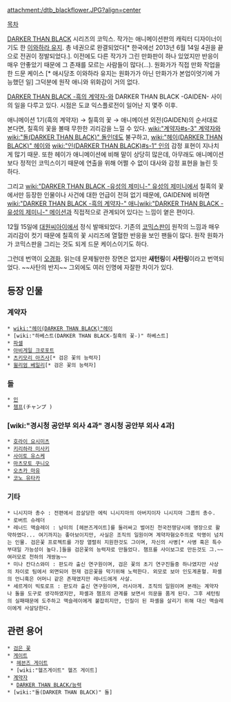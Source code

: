 attachment:/dtb_blackflower.JPG?align=center

[[목차]]

[[DARKER THAN BLACK]] 시리즈의 코믹스. 작가는 애니메이션판의 캐릭터 디자이너이기도 한 [[이와하라 유지]]. 총 네권으로 완결되었다[* 한국에선 2013년 6월 14일 4권을 끝으로 전권이 정발되었다.]. 이전에도 다른 작가가 그린 만화판이 하나 있었지만 반응이 매우 안좋았기 때문에 그 존재를 모르는 사람들이 많다(...). 원화가가 직접 만화 작업을 한 드문 케이스 [* 애시당초 이와하라 유지는 원화가가 아닌 만화가가 본업이엇기에 가능했던 일] 그덕분에 원작 애니와 위화감이 거의 없다.

[[DARKER THAN BLACK -흑의 계약자-]]와 DARKER THAN BLACK -GAIDEN- 사이의 일을 다루고 있다. 시점은 도쿄 익스플로전이 일어난 지 몇주 이후.

애니메이션 1기(흑의 계약자) → 칠흑의 꽃 → 애니메이션 외전(GAIDEN)의 순서대로 본다면, 칠흑의 꽃을 볼때 무한한 괴리감을 느낄 수 있다. [[wiki:"계약자#s-3" 계약자]]와 [[wiki:"돌(DARKER THAN BLACK)" 돌]]인데도 불구하고, [[wiki:"헤이(DARKER THAN BLACK)" 헤이]]와 [[wiki:"인(DARKER THAN BLACK)#s-1" 인]]의 감정 표현이 지나치게 많기 때문. 또한 헤이가 애니메이션에 비해 말이 상당히 많은데, 아무래도 애니메이션보다 정적인 코믹스이기 때문에 연출을 위해 어쩔 수 없이 대사와 감정 표현을 늘린 듯 하다.

그리고 [[wiki:"DARKER THAN BLACK -유성의 제미니-" 유성의 제미니]]에서 칠흑의 꽃에서만 등장한 인물이나 사건에 대한 언급이 전혀 없기 때문에, GAIDEN에 비하면 [[wiki:"DARKER THAN BLACK -흑의 계약자-" 애니]][[wiki:"DARKER THAN BLACK -유성의 제미니-" 메이션]]과 직접적으로 관계되어 있다는 느낌이 옅은 편이다.

12월 15일에 [[대원씨아이]]에서 정식 발매되었다. 
기존의 [[코믹스판]]이 원작의 느낌과 매우 괴리감이 컷기 때문에 칠흑의 꽃 시리즈에 열혈한 반응을 보인 팬들이 많다. 원작 원화가가 코믹스판을 그리는 것도 되게 드문 케이스이기도 하다.

그런데 번역이 [[오경화]]. 읽는데 문제될만한 장면은 없지만 '''새턴링'''이 '''사탄링'''이라고 번역되었다. ~~사탄의 반지~~ 그외에도 여러 인명에 자잘한 차이가 있다.

== 등장 인물 ==
=== 계약자 ===
 * [[wiki:"헤이(DARKER THAN BLACK)"헤이]]
 * [wiki:"하베스트(DARKER THAN BLACK-칠흑의 꽃-)" 하베스트] 
 * [[파셀]]
 * [[아비게일 크로포트]]
 * [[츠키모리 아즈사]][* 검은 꽃의 능력자]
 * [[윌리엄 베일리]][* 검은 꽃의 능력자]

=== 돌 ===
 * [[인]]
 * [[챔프]](チャンプ )

=== [wiki:"경시청 공안부 외사 4과" 경시청 공안부 외사 4과] === 
 * [[호라이 요시미츠]]
 * [[키리하라 미사키]]
 * [[사이토 유스케]]
 * [[마츠모토 쿠니오]]
 * [[오츠카 마유]]
 * [[코노 유타카]]

=== 기타 ===
 * 니시지마 총수 : 전편에서 끔살당한 에릭 니시지마의 아버지이자 니시지마 그룹의 총수.
 * 로버트 슈레더
 * 레너드 맥슬레이 : 남미의 [헤븐즈게이트]를 둘러싸고 벌어진 천국전쟁당시에 명장으로 활약하였다... 여기까지는 좋아보이지만, 사실은 조직의 일원이며 계약자혐오주의로 악명이 넘치는 인물. 검은꽃 프로젝트를 가장 열렬히 지원한것도 그이며, 자신의 사병[* 사병 혹은 특수부대일 가능성이 높다.]들을 검은꽃의 능력자로 만들었다. 챔프를 사이보그로 만든것도 그.~~여러모로 천하의 개쌍놈~~
 * 미나 칸다스와미 : 판도라 출신 연구원이며, 검은 꽃의 초기 연구진들중 하나였지만 사상의 차이로 팀에서 외면되어 현재 검은꽃을 막기위해 노력한다. 외모로 보아 인도계혼혈. 파셸의 언니혹은 어머니 같은 존재였지만 레너드에게 사살.
 * 세르게이 빅토로프 : 판도라 출신 연구원이며, 러시아계. 조직의 일원이며 본래는 계약자나 돌을 도구로 생각하였지만, 파셸과 챔프의 관계를 보면서 의문을 품게 된다. 그후 세턴링의 실패때문에 도주하고 맥슬레이에게 붙잡히지만, 인질이 된 파셸을 살리기 위해 대신 맥슬레이에게 사살당한다.

== 관련 용어 ==
 * [[검은 꽃]]
 * [[게이트]]
  * [[헤븐즈 게이트]]
  * [wiki:"헬즈게이트" 헬즈 게이트]
 * [[계약자]]
  * [[DARKER THAN BLACK/능력]]
 * [wiki:"돌(DARKER THAN BLACK)" 돌]
